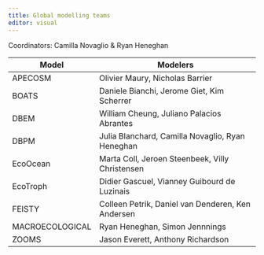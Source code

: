 ```yaml
---
title: Global modelling teams
editor: visual
---
```


Coordinators: Camilla Novaglio & Ryan Heneghan

| Model           | Modelers                                          |
|-----------------|---------------------------------------------------|
| APECOSM         | Olivier Maury, Nicholas Barrier                   |
| BOATS           | Daniele Bianchi, Jerome Giet, Kim Scherrer        |
| DBEM            | William Cheung, Juliano Palacios Abrantes         |
| DBPM            | Julia Blanchard, Camilla Novaglio, Ryan Heneghan  |
| EcoOcean        | Marta Coll, Jeroen Steenbeek, Villy Christensen   |
| EcoTroph        | Didier Gascuel, Vianney Guibourd de Luzinais      |
| FEISTY          | Colleen Petrik, Daniel van Denderen, Ken Andersen |
| MACROECOLOGICAL | Ryan Heneghan, Simon Jennnings                    |
| ZOOMS           | Jason Everett, Anthony Richardson                 |
